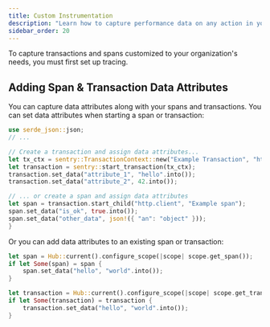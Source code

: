 ```yaml
---
title: Custom Instrumentation
description: "Learn how to capture performance data on any action in your app."
sidebar_order: 20
---
```


<Alert>

To capture transactions and spans customized to your organization's needs, you must first <PlatformLink to="/tracing/">set up tracing.</PlatformLink>

</Alert>

<PlatformContent includePath="performance/enable-manual-instrumentation" />

<PlatformContent includePath="performance/add-spans-example" />

<PlatformContent includePath="performance/retrieve-transaction" />

<PlatformContent includePath="performance/concurrency" />

<PlatformContent includePath="performance/connect-errors-spans" />

## Adding Span & Transaction Data Attributes

You can capture data attributes along with your spans and transactions. You can set data attributes when starting a span or transaction:

```rust
use serde_json::json;
// ...

// Create a transaction and assign data attributes...
let tx_ctx = sentry::TransactionContext::new("Example Transaction", "http.server");
let transaction = sentry::start_transaction(tx_ctx);
transaction.set_data("attribute_1", "hello".into());
transaction.set_data("attribute_2", 42.into());

// ... or create a span and assign data attributes
let span = transaction.start_child("http.client", "Example span");
span.set_data("is_ok", true.into());
span.set_data("other_data", json!({ "an": "object" }));
}
```

Or you can add data attributes to an existing span or transaction:

```rust
let span = Hub::current().configure_scope(|scope| scope.get_span());
if let Some(span) = span {
    span.set_data("hello", "world".into());
}

let transaction = Hub::current().configure_scope(|scope| scope.get_transaction());
if let Some(transaction) = transaction {
    transaction.set_data("hello", "world".into());
}
```
